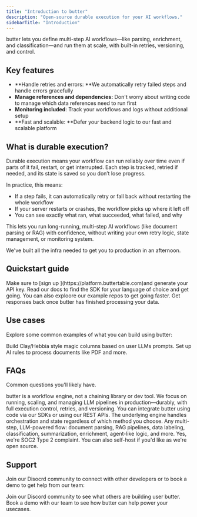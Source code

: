 ```yaml
---
title: "Introduction to butter"
description: "Open-source durable execution for your AI workflows."
sidebarTitle: "Introduction"
---
```


butter lets you define multi-step AI workflows—like parsing, enrichment, and classification—and run them at scale, with built-in retries, versioning, and control.

## Key features

- **Handle retries and errors: **We automatically retry failed steps and handle errors gracefully
- **Manage references and dependencies:** Don't worry about writing code to manage which data references need to run first
- **Monitoring included**: Track your workflows and logs without additional setup
- **Fast and scalable: **Defer your backend logic to our fast and scalable platform

## What is durable execution?

Durable execution means your workflow can run reliably over time even if parts of it fail, restart, or get interrupted. Each step is tracked, retried if needed, and its state is saved so you don’t lose progress.

In practice, this means:

- If a step fails, it can automatically retry or fall back without restarting the whole workflow
- If your server restarts or crashes, the workflow picks up where it left off
- You can see exactly what ran, what succeeded, what failed, and why

This lets you run long-running, multi-step AI workflows (like document parsing or RAG) with confidence, without writing your own retry logic, state management, or monitoring system.

We've built all the infra needed to get you to production in an afternoon.

## Quickstart guide

<Steps>
  <Step title="Create an account">
    Make sure to [sign up ](https://platform.buttertable.com)and generate your API key.
  </Step>
  <Step title="Integrate the butter SDK">
    Read our docs to find the SDK for your language of choice and get going. You can also exploore our example repos to get going faster.
  </Step>
  <Step title="Set up webhooks">
    Get responses back once butter has finished processing your data.
  </Step>
</Steps>

## Use cases

Explore some common examples of what you can build using butter:

<CardGroup cols={2}>
  <Card title="Magic Columns" icon="table" iconType="solid" color="#FFDF50">
    Build Clay/Hebbia style magic columns based on user LLMs prompts.
  </Card>
  <Card title="Document Processing" icon="file-pdf" iconType="solid" color="#FFDF50">
    Set up AI rules to process documents like PDF and more.
  </Card>
</CardGroup>

## FAQs

Common questions you'll likely have.

<AccordionGroup>
  <Accordion title="How is butter different from other LLM chaining tools?">
    butter is a workflow engine, not a chaining library or dev tool. We focus on running, scaling, and managing LLM pipelines in production—durably, with full execution control, retries, and versioning.
  </Accordion>
  <Accordion title="How do I integrate butter?">
    You can integrate butter using code via our SDKs or using our REST APIs. The underlying engine handles orchestration and state regardless of which method you choose.
  </Accordion>
  <Accordion title="What kinds of workflows can I run with butter?">
    Any multi-step, LLM-powered flow: document parsing, RAG pipelines, data labeling, classification, summarization, enrichment, agent-like logic, and more.
  </Accordion>
  <Accordion title="Are you SOC2 compliant?">
    Yes, we're SOC2 Type 2 complaint. You can also self-host if you'd like as we're open source.
  </Accordion>
</AccordionGroup>

## Support

Join our Disocrd community to connect with other developers or to book a demo to get help from our team:

<CardGroup cols={2}>
  <Card title="Discord" icon="comment" color="#FFDF50">
    Join our Discord community to see what others are building user butter.
  </Card>
  <Card title="Demo" icon="calendar" color="#FFDF50" href="https://calendar.notion.so/meet/adipatel/demo">
    Book a demo with our team to see how butter can help power your usecases.
  </Card>
</CardGroup>